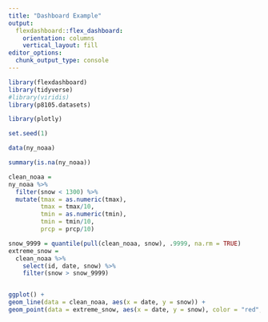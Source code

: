 ```yaml
---
title: "Dashboard Example"
output:
  flexdashboard::flex_dashboard:
    orientation: columns
    vertical_layout: fill
editor_options: 
  chunk_output_type: console
---
```


```r
library(flexdashboard)
library(tidyverse)
#library(viridis)
library(p8105.datasets)

library(plotly)
```

```r
set.seed(1)

data(ny_noaa)

summary(is.na(ny_noaa))

clean_noaa =
ny_noaa %>% 
  filter(snow < 1300) %>% 
  mutate(tmax = as.numeric(tmax),
         tmax = tmax/10,
         tmin = as.numeric(tmin),
         tmin = tmin/10, 
         prcp = prcp/10)

snow_9999 = quantile(pull(clean_noaa, snow), .9999, na.rm = TRUE)
extreme_snow = 
  clean_noaa %>% 
    select(id, date, snow) %>% 
    filter(snow > snow_9999)


ggplot() + 
geom_line(data = clean_noaa, aes(x = date, y = snow)) +
geom_point(data = extreme_snow, aes(x = date, y = snow), color = "red", alpha = .4, size = .8)

```

